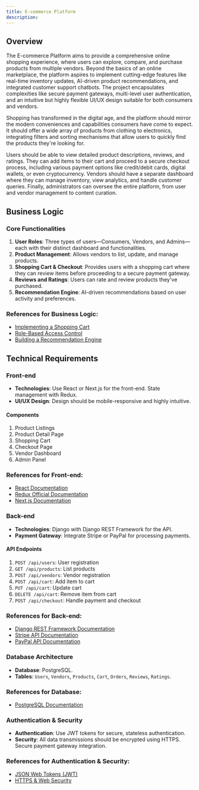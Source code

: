 ```yaml
---
title: E-commerce Platform
description: 
---
```


## Overview

The E-commerce Platform aims to provide a comprehensive online shopping experience, where users can explore, compare, and purchase products from multiple vendors. Beyond the basics of an online marketplace, the platform aspires to implement cutting-edge features like real-time inventory updates, AI-driven product recommendations, and integrated customer support chatbots. The project encapsulates complexities like secure payment gateways, multi-level user authentication, and an intuitive but highly flexible UI/UX design suitable for both consumers and vendors.

Shopping has transformed in the digital age, and the platform should mirror the modern conveniences and capabilities consumers have come to expect. It should offer a wide array of products from clothing to electronics, integrating filters and sorting mechanisms that allow users to quickly find the products they're looking for. 

Users should be able to view detailed product descriptions, reviews, and ratings. They can add items to their cart and proceed to a secure checkout process, including various payment options like credit/debit cards, digital wallets, or even cryptocurrency. Vendors should have a separate dashboard where they can manage inventory, view analytics, and handle customer queries. Finally, administrators can oversee the entire platform, from user and vendor management to content curation.

## Business Logic

### Core Functionalities

1. **User Roles**: Three types of users—Consumers, Vendors, and Admins—each with their distinct dashboard and functionalities.
2. **Product Management**: Allows vendors to list, update, and manage products.
3. **Shopping Cart & Checkout**: Provides users with a shopping cart where they can review items before proceeding to a secure payment gateway.
4. **Reviews and Ratings**: Users can rate and review products they've purchased.
5. **Recommendation Engine**: AI-driven recommendations based on user activity and preferences.

### References for Business Logic:

- [Implementing a Shopping Cart](https://developer.mozilla.org/en-US/docs/Web/API/Fetch_API)
- [Role-Based Access Control](https://en.wikipedia.org/wiki/Role-based_access_control)
- [Building a Recommendation Engine](https://realpython.com/build-recommendation-engine-collaborative-filtering/)

## Technical Requirements

### Front-end

- **Technologies**: Use React or Next.js for the front-end. State management with Redux.
- **UI/UX Design**: Design should be mobile-responsive and highly intuitive.

#### Components

1. Product Listings
2. Product Detail Page
3. Shopping Cart
4. Checkout Page
5. Vendor Dashboard
6. Admin Panel

### References for Front-end:

- [React Documentation](https://reactjs.org/docs/getting-started.html)
- [Redux Official Documentation](https://redux.js.org/)
- [Next.js Documentation](https://nextjs.org/docs)

### Back-end

- **Technologies**: Django with Django REST Framework for the API. 
- **Payment Gateway**: Integrate Stripe or PayPal for processing payments.

#### API Endpoints

1. `POST /api/users`: User registration
2. `GET /api/products`: List products
3. `POST /api/vendors`: Vendor registration
4. `POST /api/cart`: Add item to cart
5. `PUT /api/cart`: Update cart
6. `DELETE /api/cart`: Remove item from cart
7. `POST /api/checkout`: Handle payment and checkout

### References for Back-end:

- [Django REST Framework Documentation](https://www.django-rest-framework.org/tutorial/quickstart/)
- [Stripe API Documentation](https://stripe.com/docs/api)
- [PayPal API Documentation](https://developer.paypal.com/docs/api/overview/)

### Database Architecture

- **Database**: PostgreSQL.
- **Tables**: `Users`, `Vendors`, `Products`, `Cart`, `Orders`, `Reviews`, `Ratings`.

### References for Database:

- [PostgreSQL Documentation](https://www.postgresql.org/docs/)

### Authentication & Security

- **Authentication**: Use JWT tokens for secure, stateless authentication.
- **Security**: All data transmissions should be encrypted using HTTPS. Secure payment gateway integration.

### References for Authentication & Security:

- [JSON Web Tokens (JWT)](https://jwt.io/introduction/)
- [HTTPS & Web Security](https://developer.mozilla.org/en-US/docs/Web/HTTP/Overview)

